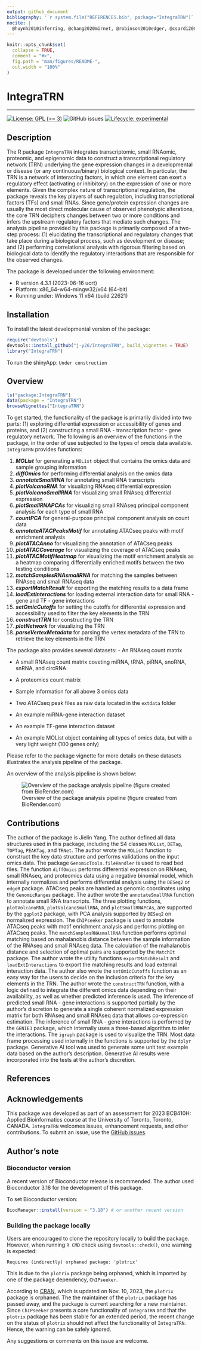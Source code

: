 ```yaml
---
output: github_document
bibliography: '`r system.file("REFERENCES.bib", package="IntegraTRN")`'
nocite: |
  @huynh2010inferring, @chang2020mirnet, @robinson2010edger, @csardi2006igraph, @villanueva2019ggplot2, @love2014moderated, @lawrence2013software, @adar2023integrate, @dplyr, @stuart2011matchit, @yu2015chipseeker, @machlab2022monalisa, @R
---
```


<!-- README.md is generated from README.Rmd. Please edit that file -->

```r
knitr::opts_chunk$set(
  collapse = TRUE,
  comment = "#>",
  fig.path = "man/figures/README-",
  out.width = "100%"
)
```

# IntegraTRN

---

<!-- badges: start -->
[![License: GPL (>= 3)](https://img.shields.io/badge/License-GPL%20%28%3E%3D%203%29-blue.svg)](https://choosealicense.com/licenses/gpl-3.0/)
![GitHub issues](https://img.shields.io/github/issues/j-y26/IntegraTRN)
[![Lifecycle: experimental](https://img.shields.io/badge/lifecycle-experimental-orange.svg)](https://lifecycle.r-lib.org/articles/stages.html#experimental)
<!-- badges: end -->

## Description

The R package `IntegraTRN` integrates transcriptomic, small RNAomic, proteomic, 
and epigenomic data to construct a transcriptional regulatory network (TRN) 
underlying the gene expression changes in a developmental or disease (or any 
continuous/binary) biological context. In particular, the TRN is a network of 
interacting factors, in which one element can exert a regulatory effect 
(activating or inhibitory) on the expression of one or more elements. Given the 
complex nature of transcriptional regulation, the package reveals the key 
players of such regulation, including transcriptional factors (TFs) and small 
RNAs. Since gene/protein expression changes are usually the most direct 
molecular cause of observed phenotypic alterations, the core TRN deciphers 
changes between two or more conditions and infers the upstream regulatory 
factors that mediate such changes. The analysis pipeline provided by this 
package is primarily composed of a two-step process: (1) elucidating the 
transcriptional and regulatory changes that take place during a biological 
process, such as development or disease; and (2) performing correlational 
analysis with rigorous filtering based on biological data to identify the 
regulatory interactions that are responsible for the observed changes.

The package is developed under the following environment:

- R version 4.3.1 (2023-06-16 ucrt)
- Platform: x86_64-w64-mingw32/x64 (64-bit)
- Running under: Windows 11 x64 (build 22621)

## Installation

To install the latest developmental version of the package:

```r
require("devtools")
devtools::install_github("j-y26/IntegraTRN", build_vignettes = TRUE)
library("IntegraTRN")
```

To run the shinyApp: `Under construction`

## Overview

```r
ls("package:IntegraTRN")
data(package = "IntegraTRN")
browseVignettes("IntegraTRN")
```

To get started, the functionality of the package is primarily divided into two
parts: (1) exploring differential expression or accessibility of genes and
proteins, and (2) constructing a small RNA - transcription factor - gene
regulatory network. The following is an overview of the functions in the
package, in the order of use subjected to the types of omcis data available.
`IntegraTRN` provides functions:

1. ***MOList*** for generating a `MOList` object that contains the omics data
   and sample grouping information
2. ***diffOmics*** for performing differential analysis on the omics data
3. ***annotateSmallRNA*** for annotating small RNA transcripts
4. ***plotVolcanoRNA*** for visualizing RNAseq differential expression
5. ***plotVolcanoSmallRNA*** for visualizing small RNAseq differential 
   expression
6. ***plotSmallRNAPCAs*** for visualizing small RNAseq principal component
   analysis for each type of small RNA
7. ***countPCA*** for general-purpose principal component analysis on count
   data
8. ***annotateATACPeaksMotif*** for annotating ATACseq peaks with motif
    enrichment analysis
9. ***plotATACAnno*** for visualizing the annotation of ATACseq peaks
10. ***plotATACCoverage*** for visualizing the coverage of ATACseq peaks
11. ***plotATACMotifHeatmap*** for visualizing the motif enrichment analysis
    as a heatmap comparing differentially enriched motifs between the two
    testing conditions
12. ***matchSamplesRNAsmallRNA*** for matching the samples between RNAseq and
    small RNAseq data
13. ***exportMatchResult*** for exporting the matching results to a data frame
14. ***loadExtInteractions*** for loading external interaction data for 
    small RNA - gene and TF - gene interactions
15. ***setOmicCutoffs*** for setting the cutoffs for differential expression
    and accessibility used to filter the key elements in the TRN
16. ***constructTRN*** for constructing the TRN
17. ***plotNetwork*** for visualizing the TRN
18. ***parseVertexMetadata*** for parsing the vertex metadata of the TRN to 
    retrieve the key elements in the TRN


The package also provides several datasets:
- An RNAseq count matrix

- A small RNAseq count matrix coveting miRNA, tRNA, piRNA, snoRNA, snRNA, and 
  circRNA

- A proteomics count matrix

- Sample information for all above 3 omics data

- Two ATACseq peak files as raw data located in the `extdata` folder

- An example miRNA-gene interaction dataset

- An example TF-gene interaction dataset

- An example MOList object containing all types of omics data, but with a very 
  light weight (100 genes only)

Please refer to the package vignette for more details on these datasets
illustrates the analysis pipeline of the package.

An overview of the analysis pipeline is shown below:

![Overview of the package analysis pipeline (figure created from BioRender.com)](./inst/extdata/Schematics.jpg)


## Contributions

The author of the package is Jielin Yang. The author defined all data structures
used in this package, including the S4 classes `MOList`, `DETag`, `TOPTag`, 
`PEAKTag`, and `TRNet`. The author wrote the `MOList` function to construct the
key data structure and performs validations on the input omics data. The package
`GenomicTools.fileHandler` is used to read bed files. The function `diffOmics`
performs differential expression on RNAseq, small RNAseq, and proteomics data
using a negative binomial model, which internally normalizes and performs
differential analysis using the `DESeq2` or `edgeR` package. ATACseq peaks are
handled as genomic coordinates using the `GenomicRanges` package. The author
wrote the `annotateSmallRNA` function to annotate small RNA transcripts. The
three plotting functions, `plotVolcanoRNA`, `plotVolcanoSmallRNA`, and
`plotSmallRNAPCAs`, are supported by the `ggplot2` package, with PCA analysis
supported by `DESeq2` on normalized expression. The `ChIPseeker` package is used
to annotate ATACseq peaks with motif enrichment analysis and performs plotting
on ATACseq peaks. The `matchSamplesRNAsmallRNA` function performs optimal
matching based on mahalanobis distance between the sample information of the
RNAseq and small RNAseq data. The calculation of the mahalanobis distance and
selection of optimal pairs are supported by the `MatchIt` package. The author
wrote the utility functions `exportMatchResult` and `loadExtInteractions` to
export the matching results and load external interaction data. The author also
wrote the `setOmicCutoffs` function as an easy way for the users to decide on
the inclusion criteria for the key elements in the TRN. The author wrote the
`constructTRN` function, with a logic defined to integrate the different omics
data depending on their availability, as well as whether predicted inference is
used. The inference of predicted small RNA - gene interactions is supported
partially by the author's discretion to generate a single coherent normalized
expression matrix for both RNAseq and small RNAseq data that allows 
co-expression estimation. The inference of small RNA - gene interactions is
performed by the `GENIE3` package, which internally uses a three-based algorithm
to infer the interactions. The `igraph` package is used to visualize the TRN.
Most data frame processing used internally in the functions is supported by the
`dplyr` package. Generative AI tool was used to generate some unit test example 
data based on the author's description. Generative AI results were
incorporated into the tests at the author's discretion.

## References

<div id="refs"></div>

## Acknowledgements

This package was developed as part of an assessment for 2023
BCB410H: Applied Bioinformatics course at the University of
Toronto, Toronto, CANADA. `IntegraTRN` welcomes issues,
enhancement requests, and other contributions. To submit an issue,
use the [GitHub issues](https://github.com/j-y26/IntegraTRN/issues).

## Author's note

### Bioconductor version

A recent version of Bioconductor release is recommended. The author used
Bioconductor 3.18 for the development of this package.

To set Bioconductor version:

```r
BiocManager::install(version = "3.18") # or another recent version
```


### Building the package locally

Users are encouraged to clone the repository locally to build the package.
However, when running ` R CMD` check using `devtools::check()`, one warning is
expected:

```
Requires (indirectly) orphaned package: 'plotrix'
```

This is due to the `plotrix` package being orphaned, which is imported by one of
the package dependency, `ChIPseeker`.

According to [CRAN](https://cran.r-project.org/web/packages/plotrix/index.html),
which is updated on Nov. 10, 2023, the `plotrix` package is orphaned. The
the maintainer of the `plotrix` package has passed away, and the package is
current searching for a new maintainer. Since `ChIPseeker` presents a core
functionality of `IntegraTRN` and that the `plotrix` package has been stable for
an extended period, the recent change on the status of `plotrix` should not
affect the functionality of `IntegraTRN`. Hence, the warning can be safely
ignored.

Any suggestions or comments on this issue are welcome.
